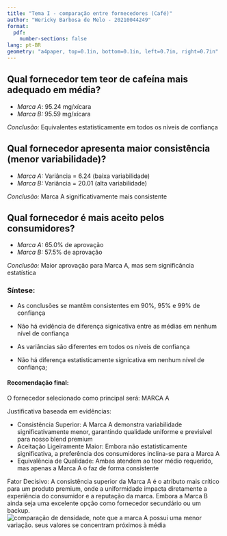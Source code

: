 ```yaml
---
title: "Tema I - comparação entre fornecedores (Café)"
author: "Wericky Barbosa de Melo - 20210044249"
format: 
  pdf:
    number-sections: false
lang: pt-BR
geometry: "a4paper, top=0.1in, bottom=0.1in, left=0.7in, right=0.7in"
---
```


## Qual fornecedor tem teor de cafeína mais adequado em média?
- *Marca A*: 95.24 mg/xícara
- *Marca B:* 95.59 mg/xícara

*Conclusão:* Equivalentes estatisticamente em todos os níveis de confiança

## Qual fornecedor apresenta maior consistência (menor variabilidade)?
- *Marca A:* Variância = 6.24 (baixa variabilidade)
- *Marca B:* Variância = 20.01 (alta variabilidade)

*Conclusão:* Marca A significativamente mais consistente

## Qual fornecedor é mais aceito pelos consumidores?
- *Marca A:* 65.0% de aprovação
- *Marca B:* 57.5% de aprovação

*Conclusão:* Maior aprovação para Marca A, mas sem significância estatística

### Síntese:
- As conclusões se mantêm consistentes em 90%, 95% e 99% de confiança

-  Não há evidência de diferença signicativa entre as médias em nenhum nível de confiança

-  As variâncias são diferentes em todos os níveis de confiança

-  Não há diferença estatisticamente signicativa em nenhum nível de confiança;

####  Recomendação final:
 O fornecedor selecionado como principal será: MARCA A

Justificativa baseada em evidências:

- Consistência Superior: A Marca A demonstra variabilidade significativamente menor, garantindo qualidade uniforme e previsível para nosso blend premium
- Aceitação Ligeiramente Maior: Embora não estatisticamente significativa, a preferência dos consumidores inclina-se para a Marca A
- Equivalência de Qualidade: Ambas atendem ao teor médio requerido, mas apenas a Marca A o faz de forma consistente

Fator Decisivo: A consistência superior da Marca A é o atributo mais crítico para um produto premium, onde a uniformidade impacta diretamente a experiência do consumidor e a reputação da marca. Embora a Marca B ainda seja uma excelente opção como fornecedor secundário ou um backup.
\newpage
![comparação de densidade, note que a marca A possui uma menor variação. seus valores se concentram próximos à média](densidade.png)